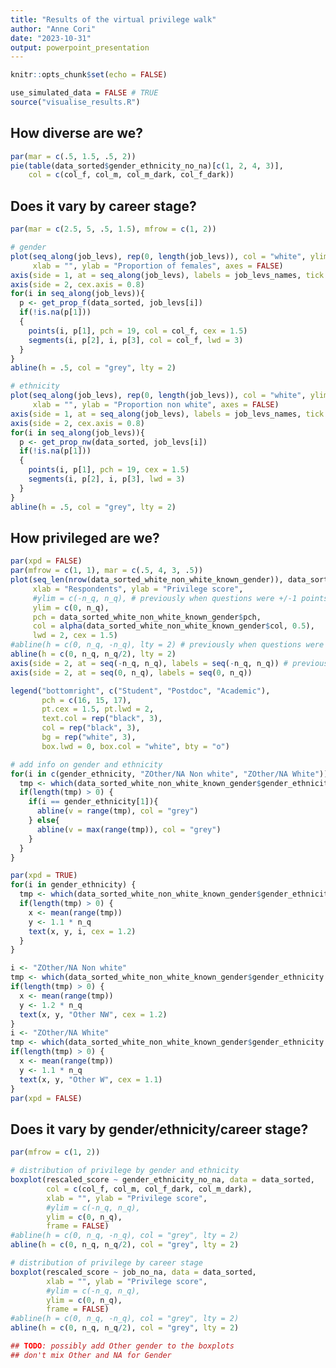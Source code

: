 ```yaml
---
title: "Results of the virtual privilege walk"
author: "Anne Cori"
date: "2023-10-31"
output: powerpoint_presentation
---
```


```r
knitr::opts_chunk$set(echo = FALSE)
```

```r
use_simulated_data = FALSE # TRUE
source("visualise_results.R")
```

## How diverse are we?
```r
par(mar = c(.5, 1.5, .5, 2))
pie(table(data_sorted$gender_ethnicity_no_na)[c(1, 2, 4, 3)],
    col = c(col_f, col_m, col_m_dark, col_f_dark))
```

## Does it vary by career stage?
```r
par(mar = c(2.5, 5, .5, 1.5), mfrow = c(1, 2))

# gender
plot(seq_along(job_levs), rep(0, length(job_levs)), col = "white", ylim = c(0, 1),
     xlab = "", ylab = "Proportion of females", axes = FALSE)
axis(side = 1, at = seq_along(job_levs), labels = job_levs_names, tick = FALSE, cex.axis = 0.8)
axis(side = 2, cex.axis = 0.8)
for(i in seq_along(job_levs)){
  p <- get_prop_f(data_sorted, job_levs[i])
  if(!is.na(p[1]))
  {
    points(i, p[1], pch = 19, col = col_f, cex = 1.5)
    segments(i, p[2], i, p[3], col = col_f, lwd = 3)
  }
}
abline(h = .5, col = "grey", lty = 2)

# ethnicity
plot(seq_along(job_levs), rep(0, length(job_levs)), col = "white", ylim = c(0, 1),
     xlab = "", ylab = "Proportion non white", axes = FALSE)
axis(side = 1, at = seq_along(job_levs), labels = job_levs_names, tick = FALSE, cex.axis = 0.8)
axis(side = 2, cex.axis = 0.8)
for(i in seq_along(job_levs)){
  p <- get_prop_nw(data_sorted, job_levs[i])
  if(!is.na(p[1]))
  {
    points(i, p[1], pch = 19, cex = 1.5)
    segments(i, p[2], i, p[3], lwd = 3)
  }
}
abline(h = .5, col = "grey", lty = 2)
```

## How privileged are we?

```r
par(xpd = FALSE)
par(mfrow = c(1, 1), mar = c(.5, 4, 3, .5))
plot(seq_len(nrow(data_sorted_white_non_white_known_gender)), data_sorted_white_non_white_known_gender$rescaled_score, axes = FALSE,
     xlab = "Respondents", ylab = "Privilege score",
     #ylim = c(-n_q, n_q), # previously when questions were +/-1 points
     ylim = c(0, n_q),
     pch = data_sorted_white_non_white_known_gender$pch,
     col = alpha(data_sorted_white_non_white_known_gender$col, 0.5),
     lwd = 2, cex = 1.5)
#abline(h = c(0, n_q, -n_q), lty = 2) # previously when questions were +/-1 points
abline(h = c(0, n_q, n_q/2), lty = 2)
axis(side = 2, at = seq(-n_q, n_q), labels = seq(-n_q, n_q)) # previously when questions were +/-1 points
axis(side = 2, at = seq(0, n_q), labels = seq(0, n_q))

legend("bottomright", c("Student", "Postdoc", "Academic"),
       pch = c(16, 15, 17),
       pt.cex = 1.5, pt.lwd = 2,
       text.col = rep("black", 3),
       col = rep("black", 3),
       bg = rep("white", 3),
       box.lwd = 0, box.col = "white", bty = "o")

# add info on gender and ethnicity
for(i in c(gender_ethnicity, "ZOther/NA Non white", "ZOther/NA White")) {
  tmp <- which(data_sorted_white_non_white_known_gender$gender_ethnicity %in% i)
  if(length(tmp) > 0) {
    if(i == gender_ethnicity[1]){
      abline(v = range(tmp), col = "grey")
    } else{
      abline(v = max(range(tmp)), col = "grey")
    }
  }
}

par(xpd = TRUE)
for(i in gender_ethnicity) {
  tmp <- which(data_sorted_white_non_white_known_gender$gender_ethnicity %in% i)
  if(length(tmp) > 0) {
    x <- mean(range(tmp))
    y <- 1.1 * n_q
    text(x, y, i, cex = 1.2)
  }
}

i <- "ZOther/NA Non white"
tmp <- which(data_sorted_white_non_white_known_gender$gender_ethnicity %in% i)
if(length(tmp) > 0) {
  x <- mean(range(tmp))
  y <- 1.2 * n_q
  text(x, y, "Other NW", cex = 1.2)
}
i <- "ZOther/NA White"
tmp <- which(data_sorted_white_non_white_known_gender$gender_ethnicity %in% i)
if(length(tmp) > 0) {
  x <- mean(range(tmp))
  y <- 1.1 * n_q
  text(x, y, "Other W", cex = 1.1)
}
par(xpd = FALSE)

```

## Does it vary by gender/ethnicity/career stage?

```r
par(mfrow = c(1, 2))

# distribution of privilege by gender and ethnicity
boxplot(rescaled_score ~ gender_ethnicity_no_na, data = data_sorted,
        col = c(col_f, col_m, col_f_dark, col_m_dark),
        xlab = "", ylab = "Privilege score",
        #ylim = c(-n_q, n_q),
        ylim = c(0, n_q),
        frame = FALSE)
#abline(h = c(0, n_q, -n_q), col = "grey", lty = 2)
abline(h = c(0, n_q, n_q/2), col = "grey", lty = 2)

# distribution of privilege by career stage
boxplot(rescaled_score ~ job_no_na, data = data_sorted,
        xlab = "", ylab = "Privilege score",
        #ylim = c(-n_q, n_q),
        ylim = c(0, n_q),
        frame = FALSE)
#abline(h = c(0, n_q, -n_q), col = "grey", lty = 2)
abline(h = c(0, n_q, n_q/2), col = "grey", lty = 2)

## TODO: possibly add Other gender to the boxplots 
## don't mix Other and NA for Gender
```


